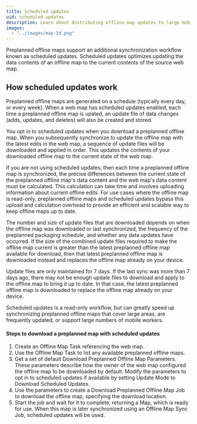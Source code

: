 ```yaml
---
title: Scheduled updates
uid: scheduled-updates
description: Learn about distributing offline map updates to large mobile workforces.
images: 
  - "../images/map-2d.png"
---
```



Preplanned <Term term="offline map">offline maps</Term> support an additional synchronization workflow known as scheduled updates. Scheduled updates optimizes updating the data contents of an <Term term="offline map">offline map</Term> to the current contents of the source <Term term="web map">web map</Term>.

<PreplannedLimitation fullNote />

## How scheduled updates work
Preplanned offline maps are generated on a schedule (typically every day, or every week). When a web map has scheduled updates enabled, each time a preplanned offline map is upated, an update file of data changes (adds, updates, and deletes) will also be created and stored.

You opt in to scheduled updates when you download a preplanned <Term term="offline map">offline map</Term>. When you subsequently synchronize to update the offline map with the latest edits in the <Term term="web map">web map</Term>, a sequence of update files will be downloaded and applied in order. This updates the contents of your downloaded offline map to the current state of the web map.

<Note>

If you are not using scheduled updates, then each time a preplanned <Term term="offline map">offline map</Term> is synchronized, the precise differences between the current state of the preplanned offline map's data content and the <Term term="web map">web map's</Term> data content must be calculated. This calculation can take time and involves uploading information about current offline edits. For use cases where the <Term term="offline map">offline map</Term> is read-only, preplanned offline maps and scheduled updates bypass this upload and calculation overhead to provide an efficient and scalable way to keep offline maps up to date.

</Note>

The number and size of update files that are downloaded depends on when the offline map was downloaded or last synchronized, the frequency of the preplanned packaging schedule, and whether any data updates have occurred. If the size of the combined update files required to make the offline map current is greater than the latest preplanned offline map available for download, then that latest preplanned offline map is downloaded instead and replaces the offline map already on your device.

<Note>
  
  Update files are only maintained for 7 days. If the last sync was more than 7 days ago, there may not be enough update files to download and apply to the offline map to bring it up to date. In that case, the latest preplanned offline map is downloaded to replace the offline map already on your device.

</Note>

Scheduled updates is a read-only workflow, but can greatly speed up synchronizing preplanned offline maps that cover large areas, are frequently updated, or support large numbers of mobile workers.

<Box>

#### Steps to download a preplanned map with scheduled updates

1. Create an <PseudoCode>Offline Map Task</PseudoCode> referencing the <Term term="web map">web map</Term>. 
1. Use the <PseudoCode>Offline Map Task</PseudoCode> to list any available preplanned <Term term="offline map">offline maps</Term>.
1. Get a set of default <PseudoCode>Download Preplanned Offline Map Parameters</PseudoCode>. These parameters describe how the owner of the web map configured the offline map to be downloaded by default. Modify the parameters to opt in to scheduled updates if available by setting <PseudoCode>Update Mode</PseudoCode> to <PseudoCode>Download Scheduled Updates</PseudoCode>.
1. Use the parameters to create a <PseudoCode>Download Preplanned Offline Map Job</PseudoCode> to download the <Term term="offline map">offline map</Term>, specifying the download location.
1. Start the job and wait for it to complete, returning a <PseudoCode>Map</PseudoCode>, which is ready for use. When this map is later synchronized using an <PseudoCode>Offline Map Sync Job</PseudoCode>, scheduled updates will be used.

</Box>

<TopicPagination />
